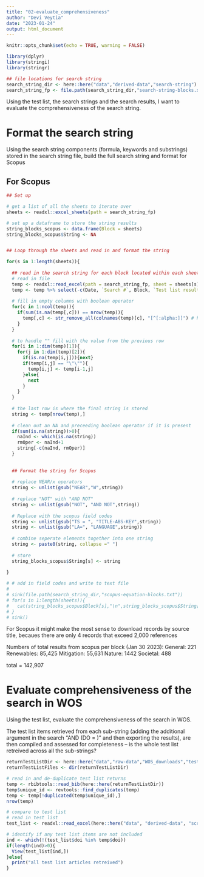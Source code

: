 ```yaml
---
title: "02-evaluate_comprehensiveness"
author: "Devi Veytia"
date: "2023-01-24"
output: html_document
---
```


```r
knitr::opts_chunk$set(echo = TRUE, warning = FALSE)
```

```r
library(dplyr)
library(stringi)
library(stringr)
```

```r

## file locations for search string
search_string_dir <- here::here("data","derived-data","search-string")
search_string_fp <- file.path(search_string_dir,"search-string-blocks.xlsx")


```




Using the test list, the search strings and the search results, I want to evaluate the comprehensiveness of the search string.


# Format the search string

Using the search string components (formula, keywords and substrings) stored in the search string file, build the full search string and format for Scopus

## For Scopus


```r

## Set up

# get a list of all the sheets to iterate over
sheets <- readxl::excel_sheets(path = search_string_fp)

# set up a dataframe to store the string results
string_blocks_scopus <- data.frame(Block = sheets)
string_blocks_scopus$String <- NA


## Loop through the sheets and read in and format the string

for(s in 1:length(sheets)){
  
  ## read in the search string for each block located within each sheet
  # read in file
  temp <- readxl::read_excel(path = search_string_fp, sheet = sheets[s], trim_ws = TRUE, skip = 2)
  temp <- temp %>% select(-c(Date, `Search #`, Block, `Test list results`, `Total search results`, Comments))
  
  # fill in empty columns with boolean operator
  for(c in 1:ncol(temp)){
    if(sum(is.na(temp[,c])) == nrow(temp)){
      temp[,c] <- str_remove_all(colnames(temp)[c], "[^[:alpha:]]") # have to clean out unique suffix of column name e.g. "...5"
    }
  }
  
  # to handle "" fill with the value from the previous row
  for(i in 1:dim(temp)[1]){
    for(j in 1:dim(temp)[2]){
      if(is.na(temp[i,j])){next}
      if(temp[i,j] == "\"\""){
        temp[i,j] <- temp[i-1,j]
      }else{
        next
      }
    }
  }
  
  # the last row is where the final string is stored
  string <- temp[nrow(temp),]
  
  # clean out an NA and preceeding boolean operator if it is present
  if(sum(is.na(string))>0){
    naInd <- which(is.na(string))
    rmOper <- naInd+1
    string[-c(naInd, rmOper)]
  }
  
  
  ## Format the string for Scopus
  
  # replace NEAR/x operators
  string <- unlist(gsub("NEAR","W",string))
  
  # replace "NOT" with "AND NOT"
  string <- unlist(gsub("NOT", "AND NOT",string))
  
  # Replace with the scopus field codes
  string <- unlist(gsub("TS = ", "TITLE-ABS-KEY",string))
  string <- unlist(gsub("LA=", "LANGUAGE",string))
  
  # combine seperate elements together into one string
  string <- paste0(string, collapse =" ")
  
  # store
  string_blocks_scopus$String[s] <- string
  
}


```


```r

# # add in field codes and write to text file
# 
# sink(file.path(search_string_dir,"scopus-equation-blocks.txt"))
# for(s in 1:length(sheets)){
#   cat(string_blocks_scopus$Block[s],"\n",string_blocks_scopus$String[s],"\n","\n")
# }
# sink()
```

For Scopus it might make the most sense to download records by source title, becaues there are only 4 records that exceed 2,000 references

Numbers of total results from scopus per block (Jan 30 2023):
General: 221
Renewables: 85,425
Mitigation: 55,631
Nature: 1442
Societal: 488

total = 142,907 


# Evaluate comprehensiveness of the search in WOS 


Using the test list, evaluate the comprehensiveness of the search in WOS. 

The test list items retrieved from each sub-string (adding the additional argument in the search "AND (DO = <test list article dois>)" and then exporting the results), are then compiled and assessed for completeness -- is the whole test list retreived across all the sub-strings?



```r
returnTestListDir <- here::here("data","raw-data","WOS_downloads","test-list-returns-by-block")
returnTestListFiles <- dir(returnTestListDir)

# read in and de-duplicate test list returns
temp <- rbibtools::read_bib(here::here(returnTestListDir))
temp$unique_id <- revtools::find_duplicates(temp)
temp <- temp[!duplicated(temp$unique_id),]
nrow(temp)

# compare to test list
# read in test list
test_list <- readxl::read_excel(here::here("data", "derived-data", "screen_test_list", "test-list_2023-01-19.xlsx"))

# identify if any test list items are not included
ind <- which(!(test_list$doi %in% temp$doi))
if(length(ind)>0){
  View(test_list[ind,])
}else{
  print("all test list articles retreived")
}



```























